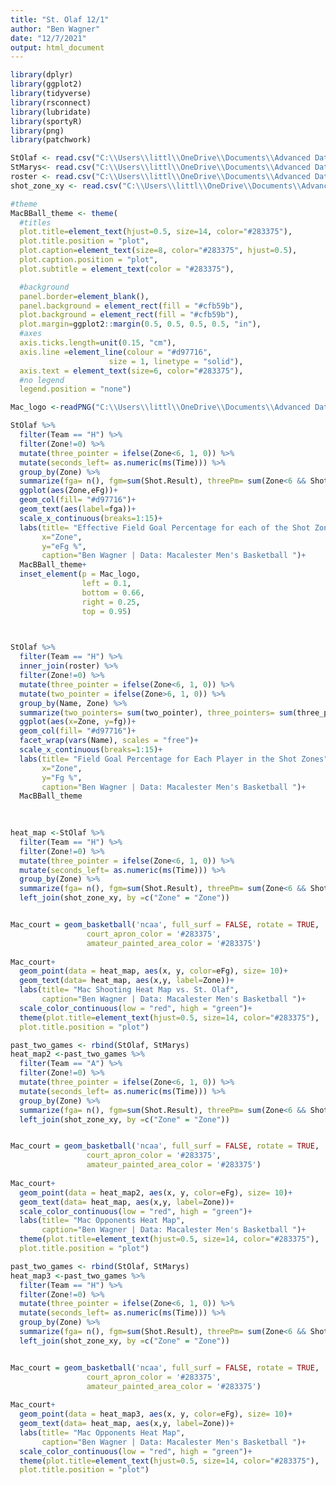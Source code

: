 ```yaml
---
title: "St. Olaf 12/1"
author: "Ben Wagner"
date: "12/7/2021"
output: html_document
---
```


```r
library(dplyr)
library(ggplot2)
library(tidyverse)
library(rsconnect)
library(lubridate)
library(sportyR)
library(png)
library(patchwork)

StOlaf <- read.csv("C:\\Users\\littl\\OneDrive\\Documents\\Advanced Data Sci\\21-22MacBasketball\\St. Olaf\\21-22 Mac Basketball - St. Olaf.csv")
StMarys<- read.csv("C:\\Users\\littl\\OneDrive\\Documents\\Advanced Data Sci\\21-22MacBasketball\\St. Marys\\21-22 Mac Basketball - St. Mary's.csv")
roster <- read.csv("C:\\Users\\littl\\OneDrive\\Documents\\Advanced Data Sci\\21-22MacBasketball\\21-22 Mac Basketball - Mac Roster.csv")
shot_zone_xy <- read.csv("C:\\Users\\littl\\OneDrive\\Documents\\Advanced Data Sci\\21-22MacBasketball\\21-22 Mac Basketball - Shot Chart.csv")
```


```r

#theme
MacBBall_theme <- theme(
  #titles
  plot.title=element_text(hjust=0.5, size=14, color="#283375"),
  plot.title.position = "plot",
  plot.caption=element_text(size=8, color="#283375", hjust=0.5),
  plot.caption.position = "plot",
  plot.subtitle = element_text(color = "#283375"),

  #background
  panel.border=element_blank(),
  panel.background = element_rect(fill = "#cfb59b"),
  plot.background = element_rect(fill = "#cfb59b"),
  plot.margin=ggplot2::margin(0.5, 0.5, 0.5, 0.5, "in"),
  #axes
  axis.ticks.length=unit(0.15, "cm"),
  axis.line =element_line(colour = "#d97716", 
                      size = 1, linetype = "solid"),
  axis.text = element_text(size=6, color="#283375"),
  #no legend
  legend.position = "none")

Mac_logo <-readPNG("C:\\Users\\littl\\OneDrive\\Documents\\Advanced Data Sci\\21-22MacBasketball\\Mac logo.png", native = TRUE)
```


```r
StOlaf %>% 
  filter(Team == "H") %>% 
  filter(Zone!=0) %>% 
  mutate(three_pointer = ifelse(Zone<6, 1, 0)) %>%
  mutate(seconds_left= as.numeric(ms(Time))) %>%  
  group_by(Zone) %>%  
  summarize(fga= n(), fgm=sum(Shot.Result), threePm= sum(Zone<6 && Shot.Result==1), eFg=(fgm+(0.5*threePm))/fga) %>%   
  ggplot(aes(Zone,eFg))+
  geom_col(fill= "#d97716")+
  geom_text(aes(label=fga))+
  scale_x_continuous(breaks=1:15)+
  labs(title= "Effective Field Goal Percentage for each of the Shot Zones",
       x="Zone",
       y="eFg %",
       caption="Ben Wagner | Data: Macalester Men's Basketball ")+
  MacBBall_theme+
  inset_element(p = Mac_logo,
                left = 0.1,
                bottom = 0.66,
                right = 0.25,
                top = 0.95)

  
```


```r
StOlaf %>% 
  filter(Team == "H") %>%
  inner_join(roster) %>% 
  filter(Zone!=0) %>% 
  mutate(three_pointer = ifelse(Zone<6, 1, 0)) %>%
  mutate(two_pointer = ifelse(Zone>6, 1, 0)) %>%
  group_by(Name, Zone) %>% 
  summarize(two_pointers= sum(two_pointer), three_pointers= sum(three_pointer), shots_made= sum(Shot.Result), shots_taken= two_pointers+three_pointers, fg=shots_made/shots_taken) %>%  
  ggplot(aes(x=Zone, y=fg))+
  geom_col(fill= "#d97716")+
  facet_wrap(vars(Name), scales = "free")+
  scale_x_continuous(breaks=1:15)+
  labs(title= "Field Goal Percentage for Each Player in the Shot Zones",
       x="Zone",
       y="Fg %",
       caption="Ben Wagner | Data: Macalester Men's Basketball ")+
  MacBBall_theme
  
  
```


```r
heat_map <-StOlaf %>% 
  filter(Team == "H") %>% 
  filter(Zone!=0) %>% 
  mutate(three_pointer = ifelse(Zone<6, 1, 0)) %>%
  mutate(seconds_left= as.numeric(ms(Time))) %>%  
  group_by(Zone) %>%  
  summarize(fga= n(), fgm=sum(Shot.Result), threePm= sum(Zone<6 && Shot.Result==1), eFg=(fgm+(0.5*threePm))/fga) %>% 
  left_join(shot_zone_xy, by =c("Zone" = "Zone"))  


Mac_court = geom_basketball('ncaa', full_surf = FALSE, rotate = TRUE,
                 court_apron_color = '#283375',
                 amateur_painted_area_color = '#283375')
  
Mac_court+
  geom_point(data = heat_map, aes(x, y, color=eFg), size= 10)+
  geom_text(data= heat_map, aes(x,y, label=Zone))+
  labs(title= "Mac Shooting Heat Map vs. St. Olaf",
       caption="Ben Wagner | Data: Macalester Men's Basketball ")+
  scale_color_continuous(low = "red", high = "green")+
  theme(plot.title=element_text(hjust=0.5, size=14, color="#283375"),
  plot.title.position = "plot")
```
```r
past_two_games <- rbind(StOlaf, StMarys)
heat_map2 <-past_two_games %>%
  filter(Team == "A") %>% 
  filter(Zone!=0) %>% 
  mutate(three_pointer = ifelse(Zone<6, 1, 0)) %>%
  mutate(seconds_left= as.numeric(ms(Time))) %>%  
  group_by(Zone) %>%  
  summarize(fga= n(), fgm=sum(Shot.Result), threePm= sum(Zone<6 && Shot.Result==1), eFg=(fgm+(0.5*threePm))/fga) %>% 
  left_join(shot_zone_xy, by =c("Zone" = "Zone"))  


Mac_court = geom_basketball('ncaa', full_surf = FALSE, rotate = TRUE,
                 court_apron_color = '#283375',
                 amateur_painted_area_color = '#283375')
  
Mac_court+
  geom_point(data = heat_map2, aes(x, y, color=eFg), size= 10)+
  geom_text(data= heat_map, aes(x,y, label=Zone))+
  scale_color_continuous(low = "red", high = "green")+
  labs(title= "Mac Opponents Heat Map",
       caption="Ben Wagner | Data: Macalester Men's Basketball ")+
  theme(plot.title=element_text(hjust=0.5, size=14, color="#283375"),
  plot.title.position = "plot")
```
```r
past_two_games <- rbind(StOlaf, StMarys)
heat_map3 <-past_two_games %>%
  filter(Team == "H") %>% 
  filter(Zone!=0) %>% 
  mutate(three_pointer = ifelse(Zone<6, 1, 0)) %>%
  mutate(seconds_left= as.numeric(ms(Time))) %>%  
  group_by(Zone) %>%  
  summarize(fga= n(), fgm=sum(Shot.Result), threePm= sum(Zone<6 && Shot.Result==1), eFg=(fgm+(0.5*threePm))/fga) %>% 
  left_join(shot_zone_xy, by =c("Zone" = "Zone"))  


Mac_court = geom_basketball('ncaa', full_surf = FALSE, rotate = TRUE,
                 court_apron_color = '#283375',
                 amateur_painted_area_color = '#283375')
  
Mac_court+
  geom_point(data = heat_map3, aes(x, y, color=eFg), size= 10)+
  geom_text(data= heat_map, aes(x,y, label=Zone))+
  labs(title= "Mac Opponents Heat Map",
       caption="Ben Wagner | Data: Macalester Men's Basketball ")+
  scale_color_continuous(low = "red", high = "green")+
  theme(plot.title=element_text(hjust=0.5, size=14, color="#283375"),
  plot.title.position = "plot")
```

